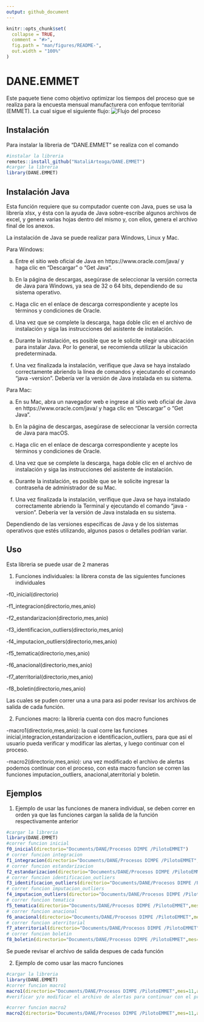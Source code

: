 ```yaml
---
output: github_document
---
```


<!-- README.md is generated from README.Rmd. Please edit that file -->

```r
knitr::opts_chunk$set(
  collapse = TRUE,
  comment = "#>",
  fig.path = "man/figures/README-",
  out.width = "100%"
)
```

# DANE.EMMET

<!-- badges: start -->
<!-- badges: end -->

Este paquete tiene como objetivo optimizar los tiempos del proceso que se realiza para la encuesta mensual manufacturera con enfoque territorial (EMMET). La cual sigue el siguiente flujo:
![Flujo del proceso](imagenes/flujo.jfif)

## Instalación

Para instalar la libreria de "DANE.EMMET" se realiza con el comando
```r
#instalar la libreria
remotes::install_github("NataliArteaga/DANE.EMMET")
#cargar la libreria
library(DANE.EMMET)
```

## Instalación Java

Esta función requiere que su computador cuente con Java, pues se usa la librería xlsx, y ésta con la ayuda de Java sobre-escribe algunos archivos de excel, y genera varias hojas dentro del mismo y, con ellos, genera el archivo final de los anexos.

La instalación de Java se puede realizar para Windows, Linux y Mac.

  Para Windows:

  a. Entre el sitio web oficial de Java en https://www.oracle.com/java/ y haga clic en "Descargar" o "Get Java".

  b. En la página de descargas, asegúrase de seleccionar la versión correcta de Java para Windows, ya sea de 32 o 64 bits, dependiendo de su sistema operativo.

  c. Haga clic en el enlace de descarga correspondiente y acepte los términos y condiciones de Oracle.

  d. Una vez que se complete la descarga, haga doble clic en el archivo de instalación y siga las instrucciones del asistente de instalación.

  e. Durante la instalación, es posible que se le solicite elegir una ubicación para instalar Java. Por lo general, se recomienda utilizar la ubicación predeterminada.

  f. Una vez finalizada la instalación, verifique que Java se haya instalado correctamente abriendo la línea de comandos y ejecutando el comando "java -version". Debería ver la versión de Java instalada en su sistema.

  Para Mac:

  a. En su Mac, abra un navegador web e ingrese al sitio web oficial de Java en https://www.oracle.com/java/ y haga clic en "Descargar" o "Get Java".

  b. En la página de descargas, asegúrase de seleccionar la versión correcta de Java para macOS.

  c. Haga clic en el enlace de descarga correspondiente y acepte los términos y condiciones de Oracle.

  d. Una vez que se complete la descarga, haga doble clic en el archivo de instalación y siga las instrucciones del asistente de instalación.

  e. Durante la instalación, es posible que se le solicite ingresar la contraseña de administrador de su Mac.

  f. Una vez finalizada la instalación, verifique que Java se haya instalado correctamente abriendo la Terminal y ejecutando el comando "java -version". Debería ver la versión de Java instalada en su sistema.

Dependiendo de las versiones específicas de Java y de los sistemas operativos que estés utilizando, algunos pasos o detalles podrían variar.

## Uso

Esta libreria se puede usar de 2 maneras

1. Funciones individuales: la librera consta de las siguientes funciones individuales

-f0_inicial(directorio)

-f1_integracion(directorio,mes,anio)

-f2_estandarizacion(directorio,mes,anio)

-f3_identificacion_outliers(directorio,mes,anio)

-f4_imputacion_outliers(directorio,mes,anio)

-f5_tematica(directorio,mes,anio)

-f6_anacional(directorio,mes,anio)

-f7_aterritorial(directorio,mes,anio)

-f8_boletin(directorio,mes,anio)

Las cuales se puden correr una a una para asi poder revisar los archivos de salida de cada función.

2. Funciones macro: la libreria cuenta con dos macro funciones

-macro1(directorio,mes,anio): la cual corre las funciones inicial,integracion,estandarizacion e identificacion_outliers, para que asi el usuario pueda verificar y modificar las alertas, y luego continuar con el proceso.

-macro2(directorio,mes,anio): una vez modificado el archivo de alertas podemos continuar con el proceso, con esta macro funcion se corren las funciones imputacion_outliers, anacional,aterritorial y boletin.

## Ejemplos

1. Ejemplo de usar las funciones de manera individual, se deben correr en orden ya que las funciones cargan la salida de la función respectivamente anterior

```r
#cargar la libreria
library(DANE.EMMET)
#correr funcion inicial
f0_inicial(directorio="Documents/DANE/Procesos DIMPE /PilotoEMMET")
# correr funcion integracion
f1_integracion(directorio="Documents/DANE/Procesos DIMPE /PilotoEMMET",mes=11,anio=2022)
# correr funcion estandarizacion
f2_estandarizacion(directorio="Documents/DANE/Procesos DIMPE /PilotoEMMET",mes=11,anio=2022)
# correr funcion identificacion_outliers
f3_identificacion_outliers(directorio="Documents/DANE/Procesos DIMPE /PilotoEMMET",mes=11,anio=2022)
# correr funcion imputacion_outliers
f4_imputacion_outliers(directorio="Documents/DANE/Procesos DIMPE /PilotoEMMET",mes=11,anio=2022)
# correr funcion tematica
f5_tematica(directorio="Documents/DANE/Procesos DIMPE /PilotoEMMET",mes=11,anio=2022)
# correr funcion anacional
f6_anacional(directorio="Documents/DANE/Procesos DIMPE /PilotoEMMET",mes=11,anio=2022)
# correr funcion aterritorial
f7_aterritorial(directorio="Documents/DANE/Procesos DIMPE /PilotoEMMET",mes=11,anio=2022)
# correr funcion boletin
f8_boletin(directorio="Documents/DANE/Procesos DIMPE /PilotoEMMET",mes=11,anio=2022)

```

Se puede revisar el archivo de salida despues de cada función

2. Ejemplo de como usar las macro funciones

```r
#cargar la libreria
library(DANE.EMMET)
#correr funcion macro1
macro1(directorio="Documents/DANE/Procesos DIMPE /PilotoEMMET",mes=11,anio=2022)
#verificar y/o modificar el archivo de alertas para continuar con el proceso

#correr funcion macro2
macro2(directorio="Documents/DANE/Procesos DIMPE /PilotoEMMET",mes=11,anio=2022,tipo="pdf")
```

